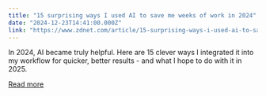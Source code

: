 ```yaml
---
title: "15 surprising ways I used AI to save me weeks of work in 2024"
date: "2024-12-23T14:41:00.000Z"
link: "https://www.zdnet.com/article/15-surprising-ways-i-used-ai-to-save-me-weeks-of-work-in-2024/"
---
```


In 2024, AI became truly helpful. Here are 15 clever ways I integrated it into my workflow for quicker, better results - and what I hope to do with it in 2025.

[Read more](https://www.zdnet.com/article/15-surprising-ways-i-used-ai-to-save-me-weeks-of-work-in-2024/)
